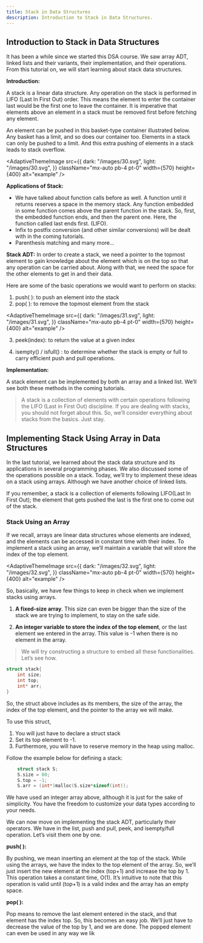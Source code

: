```yaml
---
title: Stack in Data Structures
description: Introduction to Stack in Data Structures. 
---
```


## Introduction to Stack in Data Structures
It has been a while since we started this DSA course. We saw array ADT, linked lists and their variants, their implementation, and their operations. From this tutorial on, we will start learning about stack data structures.

**Introduction:**

A stack is a linear data structure. Any operation on the stack is performed in LIFO (Last In First Out) order. This means the element to enter the container last would be the first one to leave the container. It is imperative that elements above an element in a stack must be removed first before fetching any element.

An element can be pushed in this basket-type container illustrated below. Any basket has a limit, and so does our container too. Elements in a stack can only be pushed to a limit. And this extra pushing of elements in a stack leads to stack overflow.

<AdaptiveThemeImage
  src={{
    dark: "/images/30.svg",
    light: "/images/30.svg",
  }}
  className="mx-auto pb-4 pt-0"
  width={570}
  height={400}
  alt="example"
/>

**Applications of Stack:**

- We have talked about function calls before as well. A function until it returns reserves a space in the memory stack. Any function embedded in some function comes above the parent function in the stack. So, first, the embedded function ends, and then the parent one. Here, the function called last ends first.  (LIFO).
- Infix to postfix conversion (and other similar conversions) will be dealt with in the coming tutorials.
- Parenthesis matching and many more...

**Stack ADT:**
In order to create a stack, we need a pointer to the topmost element to gain knowledge about the element which is on the top so that any operation can be carried about. Along with that, we need the space for the other elements to get in and their data.

Here are some of the basic operations we would want to perform on stacks:

1. push( ): to push an element into the stack
2. pop( ): to remove the topmost element from the stack

<AdaptiveThemeImage
  src={{
    dark: "/images/31.svg",
    light: "/images/31.svg",
  }}
  className="mx-auto pb-4 pt-0"
  width={570}
  height={400}
  alt="example"
/>

3. peek(index): to return the value at a given index

4. isempty() / isfull() : to determine whether the stack is empty or full to carry efficient push and pull operations.

**Implementation:**

A stack element can be implemented by both an array and a linked list. We’ll see both these methods in the coming tutorials.

> A stack is a collection of elements with certain operations following the LIFO (Last in First Out) discipline. If you are dealing with stacks, you should not forget about this. So, we’ll consider everything about stacks from the basics. Just stay.

## Implementing Stack Using Array in Data Structures
In the last tutorial, we learned about the stack data structure and its applications in several programming phases. We also discussed some of the operations possible on a stack. Today, we’ll try to implement these ideas on a stack using arrays. Although we have another choice of linked lists.

If you remember, a stack is a collection of elements following LIFO(Last In First Out); the element that gets pushed the last is the first one to come out of the stack.

### Stack Using an Array
If we recall, arrays are linear data structures whose elements are indexed, and the elements can be accessed in constant time with their index. To implement a stack using an array, we’ll maintain a variable that will store the index of the top element.

<AdaptiveThemeImage
  src={{
    dark: "/images/32.svg",
    light: "/images/32.svg",
  }}
  className="mx-auto pb-4 pt-0"
  width={570}
  height={400}
  alt="example"
/>

So, basically, we have few things to keep in check when we implement stacks using arrays.

1. **A fixed-size array**. This size can even be bigger than the size of the stack we are trying to implement, to stay on the safe side.

2. **An integer variable to store the index of the top element**, or the last element we entered in the array. This value is -1 when there is no element in the array.

> We will try constructing a structure to embed all these functionalities. Let’s see how.

```C
struct stack{
    int size;
    int top;
    int* arr;
}
```

So, the struct above includes as its members, the size of the array, the index of the top element, and the pointer to the array we will make.

To use this struct,

1. You will just have to declare a struct stack
2. Set its top element to -1. 
3. Furthermore, you will have to reserve memory in the heap using malloc.

Follow the example below for defining a stack:

```C
    struct stack S;
    S.size = 80;
    S.top = -1;
    S.arr = (int*)malloc(S.size*sizeof(int));
```


We have used an integer array above, although it is just for the sake of simplicity. You have the freedom to customize your data types according to your needs.

We can now move on implementing the stack ADT, particularly their operators. We have in the list, push and pull, peek, and isempty/full operation. Let’s visit them one by one.

**push( ):**

By pushing, we mean inserting an element at the top of the stack. While using the arrays, we have the index to the top element of the array. So, we’ll just insert the new element at the index (top+1) and increase the top by 1. This operation takes a constant time, O(1). It’s intuitive to note that this operation is valid until (top+1) is a valid index and the array has an empty space.

**pop( ):**

Pop means to remove the last element entered in the stack, and that element has the index top. So, this becomes an easy job. We’ll just have to decrease the value of the top by 1, and we are done. The popped element can even be used in any way we lik